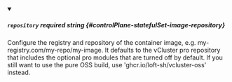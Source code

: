 
<details className="config-field" data-expandable="false" open>
<summary>

##### `repository` <span className="config-field-required" data-required="false">required</span> <span className="config-field-type">string</span> <span className="config-field-default"></span> <span className="config-field-enum"></span> {#controlPlane-statefulSet-image-repository}

Configure the registry and repository of the container image, e.g. my-registry.com/my-repo/my-image.
It defaults to the vCluster pro repository that includes the optional pro modules that are turned off by default.
If you still want to use the pure OSS build, use 'ghcr.io/loft-sh/vcluster-oss' instead.

</summary>



</details>
